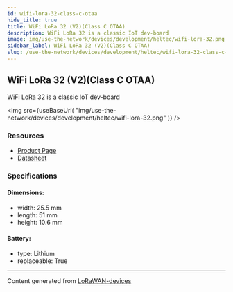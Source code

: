 ```yaml
---
id: wifi-lora-32-class-c-otaa
hide_title: true
title: WiFi LoRa 32 (V2)(Class C OTAA)
description: WiFi LoRa 32 is a classic IoT dev-board
image: img/use-the-network/devices/development/heltec/wifi-lora-32.png
sidebar_label: WiFi LoRa 32 (V2)(Class C OTAA)
slug: /use-the-network/devices/development/heltec/wifi-lora-32-class-c-otaa
---
```



## WiFi LoRa 32 (V2)(Class C OTAA)

WiFi LoRa 32 is a classic IoT dev-board

<img
src={useBaseUrl(
"img/use-the-network/devices/development/heltec/wifi-lora-32.png"
)}
/>

### Resources

- [Product Page](https://heltec.org/project/wifi-lora-32/)
- [Datasheet](https://heltec.org/project/wifi-lora-32/#1552557147424-7f1ec-5c65)

### Specifications

#### Dimensions:
- width: 25.5 mm
- length: 51 mm
- height: 10.6 mm
#### Battery: 
- type: Lithium
- replaceable: True



---
Content generated from [LoRaWAN-devices](https://github.com/TheThingsNetwork/lorawan-devices)